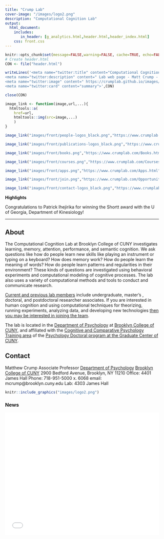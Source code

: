 ```yaml
---
title: "Crump Lab"
cover-image: "/images/logo2.png"
description: "Computational Cognition Lab"
output: 
  html_document:
    includes:
       in_header: [g_analytics.html,header.html,header_index.html]
    css: front.css
---
```


```r

knitr::opts_chunk$set(message=FALSE,warning=FALSE, cache=TRUE, echo=FALSE)
# Create header.html
CON <- file("header.html")

writeLines('<meta name="twitter:title" content="Computational Cognition Lab ">
<meta name="twitter:description" content=" Lab web page - Matt Crump - Brooklyn College of CUNY">
<meta name="twitter:image" content=" https://crumplab.github.io/images/logo2.png">
<meta name="twitter:card" content="summary">',CON)

close(CON)
```

<style type="text/css">
.title {
  display: none;
}

#getting-started img {
  margin-right: 10px;
}

</style>


::: {.row}

::: {.col-sm-9}

::: {.row}

:::: {.col-sm-3}

```r
image_link <- function(image,url,...){
  htmltools::a(
    href=url,
    htmltools::img(src=image,...)
    )
}

image_link("images/front/people-logos_black.png","https://www.crumplab.com/People.html")
```

::::

:::: {.col-sm-3}

```r
image_link("images/front/publications-logos_black.png","https://www.crumplab.com/Publications.html")
```


::::

:::: {.col-sm-3}

```r
image_link("images/front/books.png","https://www.crumplab.com/Books.html")
```

::::

:::: {.col-sm-3}

```r
image_link("images/front/courses.png","https://www.crumplab.com/Courses.html")
```

::::
:::

::: {.row}
:::: {.col-sm-3}


```r
image_link("images/front/apps.png","https://www.crumplab.com/Apps.html")
```

::::

:::: {.col-sm-3}

```r
image_link("images/front/join.png","https://www.crumplab.com/Opportunities.html")
```

::::

:::: {.col-sm-3}

```r
image_link("images/front/contact-logos_black.png","https://www.crumplab.com/index.html#Contact")
```

::::

:::: {.col-sm-3}

**Highlights**

Congratulations to Patrick Ihejirika for winning the Shortt award with the U of Georgia, Department of Kinesiology!

::::
:::

---

## About

The Computational Cognition Lab at Brooklyn College of CUNY investigates learning, memory, attention, performance, and semantic cognition. We ask questions like how do people learn new skills like playing an instrument or typing on a keyboard? How does memory work? How do people learn the meaning of words? How do people learn patterns and regularities in their environment? These kinds of questions are investigated using behavioral experiments and computational modeling of cognitive processes. The lab also uses a variety of computational methods and tools to conduct and communicate research. 

[Current and previous lab members](https://crumplab.github.io/People.html) include undergraduate, master's , doctoral, and postdoctoral researcher associates. If you are interested in human cognition and using computational techniques for theorizing, running experiments, analyzing data, and developing new technologies [then you may be interested in joining the team](https://crumplab.github.io/Opportunities.html).

The lab is located in the [Department of Psychology](http://www.brooklyn.cuny.edu/web/academics/schools/naturalsciences/undergraduate/psychology.php) at [Brooklyn College of CUNY](http://www.brooklyn.cuny.edu/), and affiliated with the [Cognitive and Comparative Psychology Training area](https://ccp-cuny.github.io) of the [Psychology Doctoral program at the Graduate Center of CUNY](https://www.gc.cuny.edu/Page-Elements/Academics-Research-Centers-Initiatives/Doctoral-Programs/Psychology/Training-Areas/Cognitive-and-Comparative-Psychology).

## Contact 

Matthew Crump
Associate Professor
[Department of Psychology](http://www.brooklyn.cuny.edu/web/academics/schools/naturalsciences/undergraduate/psychology.php)
[Brooklyn College of CUNY](http://www.brooklyn.cuny.edu/)
2900 Bedford Avenue, Brooklyn, NY 11210
Office: 4401 James Hall
Phone: 718-951-5000 x. 6068
email: mcrump@brooklyn.cuny.edu 
Lab: 4303 James Hall

:::

:::: {.col-sm-3 }

```r
knitr::include_graphics("images/logo2.png")
```

### News

<iframe src="news/news.html" title="news" style='height:400px;width:100%;overflow:auto;border:0px solid #49c5b6;padding:0%'></iframe>

::::

:::






